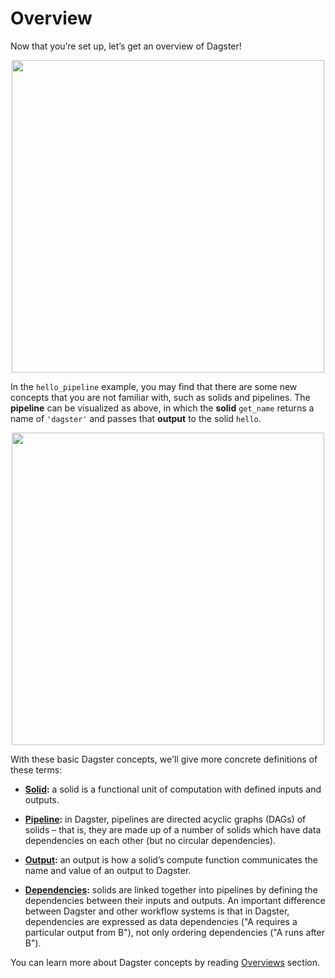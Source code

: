 
<DynamicMetaTags
  title="Overview | Dagster"
  description="Dagster is a system for building modern data applications."
/>


# Overview

Now that you’re set up, let’s get an overview of Dagster!

<p align="center">
  <img src="/assets/images/tutorial/overview.png" width="500px" />
</p>

In the `hello_pipeline` example, you may find that there are some new concepts that you are not
familiar with, such as solids and pipelines. The **pipeline** can be visualized as above, in which
the **solid** `get_name` returns a name of `'dagster'` and passes that **output** to the solid
`hello`.

<p align="center">
  <img src="/assets/images/tutorial/overview_w_concepts.png" width="500px" />
</p>

With these basic Dagster concepts, we'll give more concrete definitions of these terms:

- **[Solid](/overview/solids-pipelines/solids):** a solid is a functional unit of computation with defined
  inputs and outputs.

- **[Pipeline](/overview/solids-pipelines/pipelines):** in Dagster, pipelines are directed acyclic
  graphs (DAGs) of solids – that is, they are made up of a
  number of solids which have data dependencies on each other (but no circular dependencies).

- **[Output](/overview/solids-pipelines/solids#solid-inputs-and-outputs):** an output is how a solid’s compute function
  communicates the name and value of an output to Dagster.

- **[Dependencies](/overview/solids-pipelines/pipelines):** solids are linked together into pipelines
  by defining the dependencies between their inputs and outputs. An important difference between
  Dagster and other workflow systems is that in Dagster, dependencies are expressed as data
  dependencies ("A requires a particular output from B"), not only ordering dependencies ("A runs
  after B").

You can learn more about Dagster concepts by reading [Overviews](/overview) section.

<br />
